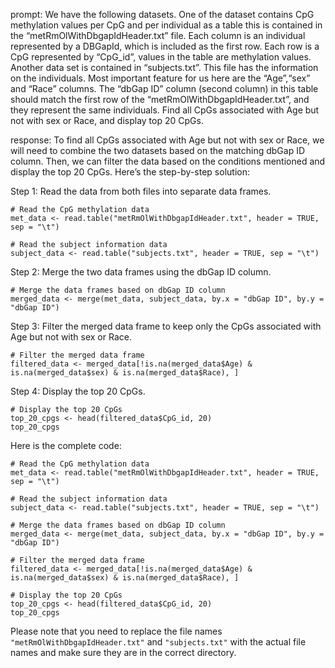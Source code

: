 prompt:
We have the following datasets. One of the dataset contains CpG methylation values per CpG and per individual as a table this is contained in the “metRmOlWithDbgapIdHeader.txt” file. Each column is an individual represented by a DBGapId, which is included as the first row. Each row is a CpG represented by "CpG_id", values in the table are methylation values. Another data set is contained in “subjects.txt”. This file has the information on the individuals. Most important feature for us here are the "Age","sex" and "Race" columns. The "dbGap ID" column (second column) in this table should match the first row of the "metRmOlWithDbgapIdHeader.txt", and they represent the same individuals. Find all CpGs associated with Age but not with sex or Race, and display top 20 CpGs.

response:
To find all CpGs associated with Age but not with sex or Race, we will need to combine the two datasets based on the matching dbGap ID column. Then, we can filter the data based on the conditions mentioned and display the top 20 CpGs. Here's the step-by-step solution:

Step 1: Read the data from both files into separate data frames.

```
# Read the CpG methylation data
met_data <- read.table("metRmOlWithDbgapIdHeader.txt", header = TRUE, sep = "\t")

# Read the subject information data
subject_data <- read.table("subjects.txt", header = TRUE, sep = "\t")
```

Step 2: Merge the two data frames using the dbGap ID column.

```
# Merge the data frames based on dbGap ID column
merged_data <- merge(met_data, subject_data, by.x = "dbGap ID", by.y = "dbGap ID")
```

Step 3: Filter the merged data frame to keep only the CpGs associated with Age but not with sex or Race.

```
# Filter the merged data frame
filtered_data <- merged_data[!is.na(merged_data$Age) & is.na(merged_data$sex) & is.na(merged_data$Race), ]
```

Step 4: Display the top 20 CpGs.

```
# Display the top 20 CpGs
top_20_cpgs <- head(filtered_data$CpG_id, 20)
top_20_cpgs
```

Here is the complete code:

```
# Read the CpG methylation data
met_data <- read.table("metRmOlWithDbgapIdHeader.txt", header = TRUE, sep = "\t")

# Read the subject information data
subject_data <- read.table("subjects.txt", header = TRUE, sep = "\t")

# Merge the data frames based on dbGap ID column
merged_data <- merge(met_data, subject_data, by.x = "dbGap ID", by.y = "dbGap ID")

# Filter the merged data frame
filtered_data <- merged_data[!is.na(merged_data$Age) & is.na(merged_data$sex) & is.na(merged_data$Race), ]

# Display the top 20 CpGs
top_20_cpgs <- head(filtered_data$CpG_id, 20)
top_20_cpgs
```

Please note that you need to replace the file names `"metRmOlWithDbgapIdHeader.txt"` and `"subjects.txt"` with the actual file names and make sure they are in the correct directory.
